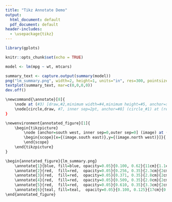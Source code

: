 ```yaml
---
title: "Tikz Annotate Demo"
output:
  html_document: default
  pdf_document: default
header-includes: 
  - \usepackage{tikz}
---
```


```r
library(gplots)

knitr::opts_chunk$set(echo = TRUE)
```

```r
model <- lm(mpg ~ wt, mtcars)

summary_text <- capture.output(summary(model))
png("lm_summary.png", width=2, height=1, units="in", res=300, pointsize=2)
textplot(summary_text, mar=c(0,0,0,0))
dev.off()
```

```r
\newcommand{\annotate}[8]{
	\node at (#3) [draw,#2,minimum width=#4,minimum height=#5, anchor=south west, draw opacity=1] (rect_#1) {};
	\node[circle,draw, #7, inner sep=2pt, anchor=#8] (circle_#1) at (rect_#1.#6) {\LARGE \textbf{#1}};
}

\newenvironment{annotated_figure}[1]{
	\begin{tikzpicture}
		\node [anchor=south west, inner sep=0,outer sep=0] (image) at (0,0) {\includegraphics{#1}};
		\begin{scope}[x={(image.south east)},y={(image.north west)}]}{
		\end{scope}
	\end{tikzpicture}
}

\begin{annotated_figure}{lm_summary.png}
	\annotate{1}{blue, fill=blue, opacity=0.05}{0.100, 0.62}{11cm}{1.1cm}{west}{blue}{east}
	\annotate{2}{red,  fill=red,  opacity=0.05}{0.256, 0.35}{2.3cm}{2cm}{north}{red}{south}
	\annotate{3}{red,  fill=red,  opacity=0.05}{0.371, 0.35}{2.8cm}{2cm}{north}{red}{south}
	\annotate{4}{red,  fill=red,  opacity=0.05}{0.509, 0.35}{2.0cm}{2cm}{north}{red}{south}
	\annotate{5}{red,  fill=red,  opacity=0.05}{0.610, 0.35}{3.3cm}{2cm}{north}{red}{south}
	\annotate{6}{teal, fill=teal,  opacity=0.05}{0.100, 0.125}{17cm}{0.5cm}{west}{teal}{east}
\end{annotated_figure}
```
